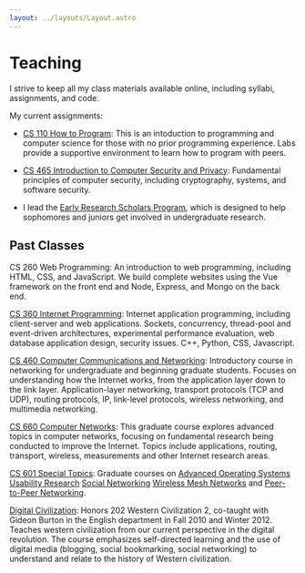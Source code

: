 ```yaml
---
layout: ../layouts/Layout.astro
---
```


# Teaching

I strive to keep all my class materials available online, including syllabi,
assignments, and code.

My current assignments:

- [CS 110 How to Program](https://byucs110.org/): This is an intoduction to
  programming and computer science for those with no prior programming
  experience. Labs provide a supportive environment to learn how to program with
  peers.

- [CS 465 Introduction to Computer Security and Privacy](https://cs465.internet.byu.edu):
  Fundamental principles of computer security, including cryptography, systems,
  and software security.

- I lead the [Early Research Scholars Program](https://ersp.byu.edu/), which is
  designed to help sophomores and juniors get involved in undergraduate
  research.

## Past Classes

CS 260 Web Programming: An introduction to web programming, including HTML, CSS,
and JavaScript. We build complete websites using the Vue framework on the front
end and Node, Express, and Mongo on the back end.

[CS 360 Internet Programming](https://cs360.byu.edu): Internet application
programming, including client-server and web applications. Sockets, concurrency,
thread-pool and event-driven architectures, experimental performance evaluation,
web database application design, security issues. C++, Python, CSS, Javascript.

[CS 460 Computer Communications and Networking](https://cs460.byu.edu):
Introductory course in networking for undergraduate and beginning graduate
students. Focuses on understanding how the Internet works, from the application
layer down to the link layer. Application-layer networking, transport protocols
(TCP and UDP), routing protocols, IP, link-level protocols, wireless networking,
and multimedia networking.

[CS 660 Computer Networks](https://cs660.byu.edu): This graduate course explores
advanced topics in computer networks, focusing on fundamental research being
conducted to improve the Internet. Topics include applications, routing,
transport, wireless, measurements and other Internet research areas.

[CS 601 Special Topics](http://ilab.cs.byu.edu/cs601): Graduate courses on
[Advanced Operating Systems](https://cs601.internet.byu.edu/fall-2017/)
[Usability Research](https://wiki.cs.byu.edu/cs-601r-usability/start)
[Social Networking](http://ilab.cs.byu.edu/cs601/2013w)
[Wireless Mesh Networks](http://ilab.cs.byu.edu/cs601/2010w) and
[Peer-to-Peer Networking](http://ilab.cs.byu.edu/cs601/2005w).

[Digital Civilization](http://digitalcivilization.blogspot.com/2010/08/welcome-to-class.html):
Honors 202 Western Civilization 2, co-taught with Gideon Burton in the English
department in Fall 2010 and Winter 2012. Teaches western civilization from our
current perspective in the digital revolution. The course emphasizes
self-directed learning and the use of digital media (blogging, social
bookmarking, social networking) to understand and relate to the history of
Western civilization.
